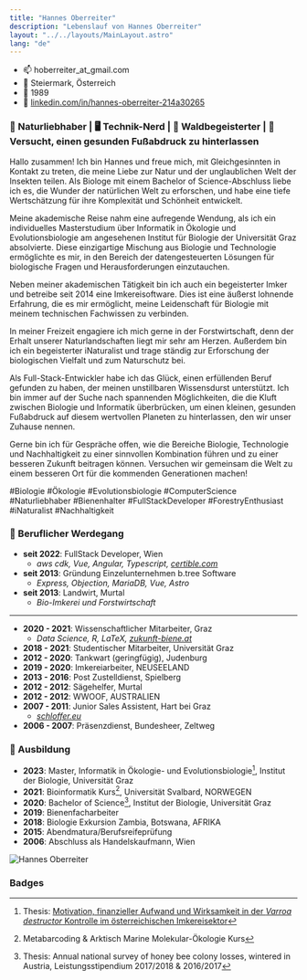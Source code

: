 ```yaml
---
title: "Hannes Oberreiter"
description: "Lebenslauf von Hannes Oberreiter"
layout: "../../layouts/MainLayout.astro"
lang: "de"
---
```



- 📫 hoberreiter_at_gmail.com
- 🏡 Steiermark, Österreich
- 🎂 1989
- 🔗 [linkedin.com/in/hannes-oberreiter-214a30265](https://www.linkedin.com/in/hannes-oberreiter-214a30265/)

### 🐝 Naturliebhaber | 🖥️ Technik-Nerd | 🌳 Waldbegeisterter | 🍃 Versucht, einen gesunden Fußabdruck zu hinterlassen

Hallo zusammen! Ich bin Hannes und freue mich, mit Gleichgesinnten in Kontakt zu treten, die meine Liebe zur Natur und der unglaublichen Welt der Insekten teilen. Als Biologe mit einem Bachelor of Science-Abschluss liebe ich es, die Wunder der natürlichen Welt zu erforschen, und habe eine tiefe Wertschätzung für ihre Komplexität und Schönheit entwickelt.

Meine akademische Reise nahm eine aufregende Wendung, als ich ein individuelles Masterstudium über Informatik in Ökologie und Evolutionsbiologie am angesehenen Institut für Biologie der Universität Graz absolvierte. Diese einzigartige Mischung aus Biologie und Technologie ermöglichte es mir, in den Bereich der datengesteuerten Lösungen für biologische Fragen und Herausforderungen einzutauchen.

Neben meiner akademischen Tätigkeit bin ich auch ein begeisterter Imker und betreibe seit 2014 eine Imkereisoftware. Dies ist eine äußerst lohnende Erfahrung, die es mir ermöglicht, meine Leidenschaft für Biologie mit meinem technischen Fachwissen zu verbinden.

In meiner Freizeit engagiere ich mich gerne in der Forstwirtschaft, denn der Erhalt unserer Naturlandschaften liegt mir sehr am Herzen. Außerdem bin ich ein begeisterter iNaturalist und trage ständig zur Erforschung der biologischen Vielfalt und zum Naturschutz bei.

Als Full-Stack-Entwickler habe ich das Glück, einen erfüllenden Beruf gefunden zu haben, der meinen
unstillbaren Wissensdurst unterstützt. Ich bin immer auf der Suche nach spannenden Möglichkeiten, die die Kluft zwischen Biologie und Informatik überbrücken, um einen kleinen, gesunden Fußabdruck auf diesem wertvollen Planeten zu hinterlassen, den wir unser Zuhause nennen.

Gerne bin ich für Gespräche offen, wie die Bereiche Biologie, Technologie und Nachhaltigkeit zu einer sinnvollen Kombination führen und zu einer besseren Zukunft beitragen können. Versuchen wir gemeinsam die Welt zu einem besseren Ort für die kommenden Generationen machen!

#Biologie #Ökologie #Evolutionsbiologie #ComputerScience #Naturliebhaber #Bienenhalter #FullStackDeveloper #ForestryEnthusiast #iNaturalist #Nachhaltigkeit

### 👷 Beruflicher Werdegang

- **seit 2022**: FullStack Developer, Wien
  - _aws cdk, Vue, Angular, Typescript, [certible.com](https://www.certible.com/)_
- **seit 2013**: Gründung Einzelunternehmen b.tree Software
  - _Express, Objection, MariaDB, Vue, Astro_
- **seit 2013**: Landwirt, Murtal
  - _Bio-Imkerei und Forstwirtschaft_

<hr />

- **2020 - 2021**: Wissenschaftlicher Mitarbeiter, Graz
  - _Data Science, R, LaTeX, [zukunft-biene.at](http://www.zukunft-biene.at/)_
- **2018 - 2021**: Studentischer Mitarbeiter, Universität Graz
- **2012 - 2020**: Tankwart (geringfügig), Judenburg
- **2019 - 2020**: Imkereiarbeiter, NEUSEELAND
- **2013 - 2016**: Post Zustelldienst, Spielberg
- **2012 - 2012**: Sägehelfer, Murtal
- **2012 - 2012**: WWOOF, AUSTRALIEN
- **2007 - 2011**: Junior Sales Assistent, Hart bei Graz
  - _[schloffer.eu](https://www.schloffer.eu/)_
- **2006 - 2007**: Präsenzdienst, Bundesheer, Zeltweg

### 🎒 Ausbildung

- **2023**: Master, Informatik in Ökologie- und Evolutionsbiologie[^1], Institut der Biologie, Universität Graz
- **2021**: Bioinformatik Kurs[^3], Universität Svalbard, NORWEGEN
- **2020**: Bachelor of Science[^2], Institut der Biologie, Universität Graz
- **2019**: Bienenfacharbeiter
- **2018**: Biologie Exkursion Zambia, Botswana, AFRIKA
- **2015**: Abendmatura/Berufsreifeprüfung
- **2006**: Abschluss als Handelskaufmann, Wien

[^1]: Thesis: [Motivation, finanzieller Aufwand und Wirksamkeit in der _Varroa destructor_ Kontrolle im österreichischen Imkereisektor](https://resolver.obvsg.at/urn:nbn:at:at-ubg:1-186187)
[^2]: Thesis: Annual national survey of honey bee colony losses, wintered in Austria, Leistungsstipendium 2017/2018 & 2016/2017
[^3]: Metabarcoding & Arktisch Marine Molekular-Ökologie Kurs

<section class="hero container max-w-screen-lg mx-auto flex">
  <Image src={hannes} class="mx-auto" width={300} alt="Hannes Oberreiter" />
</section>

### Badges

<Badges />